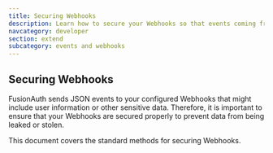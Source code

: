 ```yaml
---
title: Securing Webhooks
description: Learn how to secure your Webhooks so that events coming from FusionAuth are not at risk of leaking
navcategory: developer
section: extend
subcategory: events and webhooks
---
```


## Securing Webhooks

FusionAuth sends JSON events to your configured Webhooks that might include user information or other sensitive data. Therefore, it is important to ensure that your Webhooks are secured properly to prevent data from being leaked or stolen.

This document covers the standard methods for securing Webhooks.

<SecuringHttpRequests request_entity="Webhook" request_entity_lc="webhook" ssl_certificate_sentence="This must be an SSL certificate in PEM format" />
